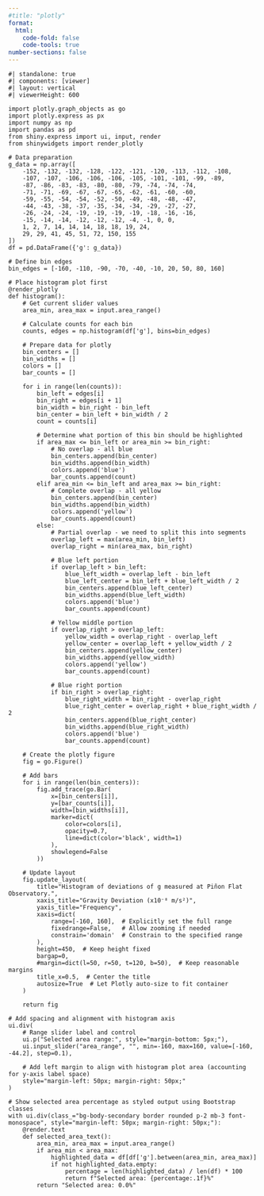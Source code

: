 ```yaml
---
#title: "plotly"
format: 
  html:
    code-fold: false
    code-tools: true
number-sections: false
---
```


```shinylive-python
#| standalone: true
#| components: [viewer]
#| layout: vertical
#| viewerHeight: 600

import plotly.graph_objects as go
import plotly.express as px
import numpy as np
import pandas as pd
from shiny.express import ui, input, render
from shinywidgets import render_plotly

# Data preparation
g_data = np.array([
    -152, -132, -132, -128, -122, -121, -120, -113, -112, -108,
    -107, -107, -106, -106, -106, -105, -101, -101, -99, -89,
    -87, -86, -83, -83, -80, -80, -79, -74, -74, -74,
    -71, -71, -69, -67, -67, -65, -62, -61, -60, -60,
    -59, -55, -54, -54, -52, -50, -49, -48, -48, -47,
    -44, -43, -38, -37, -35, -34, -34, -29, -27, -27,
    -26, -24, -24, -19, -19, -19, -19, -18, -16, -16,
    -15, -14, -14, -12, -12, -12, -4, -1, 0, 0,
    1, 2, 7, 14, 14, 14, 18, 18, 19, 24,
    29, 29, 41, 45, 51, 72, 150, 155
])
df = pd.DataFrame({'g': g_data})

# Define bin edges
bin_edges = [-160, -110, -90, -70, -40, -10, 20, 50, 80, 160]

# Place histogram plot first
@render_plotly
def histogram():
    # Get current slider values
    area_min, area_max = input.area_range()
    
    # Calculate counts for each bin
    counts, edges = np.histogram(df['g'], bins=bin_edges)
    
    # Prepare data for plotly
    bin_centers = []
    bin_widths = []
    colors = []
    bar_counts = []
    
    for i in range(len(counts)):
        bin_left = edges[i]
        bin_right = edges[i + 1]
        bin_width = bin_right - bin_left
        bin_center = bin_left + bin_width / 2
        count = counts[i]
        
        # Determine what portion of this bin should be highlighted
        if area_max <= bin_left or area_min >= bin_right:
            # No overlap - all blue
            bin_centers.append(bin_center)
            bin_widths.append(bin_width)
            colors.append('blue')
            bar_counts.append(count)
        elif area_min <= bin_left and area_max >= bin_right:
            # Complete overlap - all yellow
            bin_centers.append(bin_center)
            bin_widths.append(bin_width)
            colors.append('yellow')
            bar_counts.append(count)
        else:
            # Partial overlap - we need to split this into segments
            overlap_left = max(area_min, bin_left)
            overlap_right = min(area_max, bin_right)
            
            # Blue left portion
            if overlap_left > bin_left:
                blue_left_width = overlap_left - bin_left
                blue_left_center = bin_left + blue_left_width / 2
                bin_centers.append(blue_left_center)
                bin_widths.append(blue_left_width)
                colors.append('blue')
                bar_counts.append(count)
            
            # Yellow middle portion
            if overlap_right > overlap_left:
                yellow_width = overlap_right - overlap_left
                yellow_center = overlap_left + yellow_width / 2
                bin_centers.append(yellow_center)
                bin_widths.append(yellow_width)
                colors.append('yellow')
                bar_counts.append(count)
            
            # Blue right portion
            if bin_right > overlap_right:
                blue_right_width = bin_right - overlap_right
                blue_right_center = overlap_right + blue_right_width / 2
                bin_centers.append(blue_right_center)
                bin_widths.append(blue_right_width)
                colors.append('blue')
                bar_counts.append(count)
    
    # Create the plotly figure
    fig = go.Figure()
    
    # Add bars
    for i in range(len(bin_centers)):
        fig.add_trace(go.Bar(
            x=[bin_centers[i]],
            y=[bar_counts[i]],
            width=[bin_widths[i]],
            marker=dict(
                color=colors[i],
                opacity=0.7,
                line=dict(color='black', width=1)
            ),
            showlegend=False
        ))
    
    # Update layout
    fig.update_layout(
        title="Histogram of deviations of g measured at Piñon Flat Observatory.",
        xaxis_title="Gravity Deviation (x10⁻⁸ m/s²)",
        yaxis_title="Frequency",
        xaxis=dict(
            range=[-160, 160],  # Explicitly set the full range
            fixedrange=False,   # Allow zooming if needed
            constrain='domain'  # Constrain to the specified range
        ),
        height=450,  # Keep height fixed
        bargap=0,
        #margin=dict(l=50, r=50, t=120, b=50),  # Keep reasonable margins
        title_x=0.5,  # Center the title
        autosize=True  # Let Plotly auto-size to fit container
    )
    
    return fig

# Add spacing and alignment with histogram axis
ui.div(
    # Range slider label and control  
    ui.p("Selected area range:", style="margin-bottom: 5px;"),
    ui.input_slider("area_range", "", min=-160, max=160, value=[-160, -44.2], step=0.1),
    
    # Add left margin to align with histogram plot area (accounting for y-axis label space)
    style="margin-left: 50px; margin-right: 50px;"
)

# Show selected area percentage as styled output using Bootstrap classes
with ui.div(class_="bg-body-secondary border rounded p-2 mb-3 font-monospace", style="margin-left: 50px; margin-right: 50px;"):
    @render.text
    def selected_area_text():
        area_min, area_max = input.area_range()
        if area_min < area_max:
            highlighted_data = df[df['g'].between(area_min, area_max)]
            if not highlighted_data.empty:
                percentage = len(highlighted_data) / len(df) * 100
                return f"Selected area: {percentage:.1f}%"
        return "Selected area: 0.0%"
```

